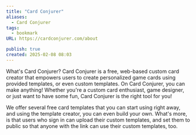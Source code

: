 ```yaml
---
title: "Card Conjurer"
aliases:
  - Card Conjurer
tags:
  - bookmark
URL: https://cardconjurer.com/about

publish: true
created: 2025-02-08 08:03
---
```




What's Card Conjurer?
Card Conjurer is a free, web-based custom card creator that empowers users to create personalized game cards using provided templates, or even custom templates. On Card Conjurer, you can make anything! Whether you're a custom card enthusiast, game designer, or just want to have some fun, Card Conjurer is the right tool for you!

We offer several free card templates that you can start using right away, and using the template creator, you can even build your own. What's more, is that users who sign in can upload their custom templates, and set them to public so that anyone with the link can use their custom templates, too.